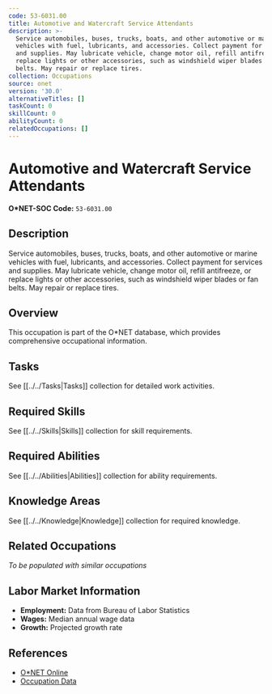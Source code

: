 ```yaml
---
code: 53-6031.00
title: Automotive and Watercraft Service Attendants
description: >-
  Service automobiles, buses, trucks, boats, and other automotive or marine
  vehicles with fuel, lubricants, and accessories. Collect payment for services
  and supplies. May lubricate vehicle, change motor oil, refill antifreeze, or
  replace lights or other accessories, such as windshield wiper blades or fan
  belts. May repair or replace tires.
collection: Occupations
source: onet
version: '30.0'
alternativeTitles: []
taskCount: 0
skillCount: 0
abilityCount: 0
relatedOccupations: []
---
```

# Automotive and Watercraft Service Attendants

**O*NET-SOC Code:** `53-6031.00`

## Description

Service automobiles, buses, trucks, boats, and other automotive or marine vehicles with fuel, lubricants, and accessories. Collect payment for services and supplies. May lubricate vehicle, change motor oil, refill antifreeze, or replace lights or other accessories, such as windshield wiper blades or fan belts. May repair or replace tires.

## Overview

This occupation is part of the O*NET database, which provides comprehensive occupational information.

## Tasks

See [[../../Tasks|Tasks]] collection for detailed work activities.

## Required Skills

See [[../../Skills|Skills]] collection for skill requirements.

## Required Abilities

See [[../../Abilities|Abilities]] collection for ability requirements.

## Knowledge Areas

See [[../../Knowledge|Knowledge]] collection for required knowledge.

## Related Occupations

*To be populated with similar occupations*

## Labor Market Information

- **Employment:** Data from Bureau of Labor Statistics
- **Wages:** Median annual wage data
- **Growth:** Projected growth rate

## References

- [O*NET Online](https://www.onetonline.org/link/summary/53-6031.00)
- [Occupation Data](https://www.onetcenter.org/)
